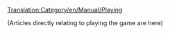 [[Translation:Category/en/Manual/Playing]]

(Articles directly relating to playing the game are here)